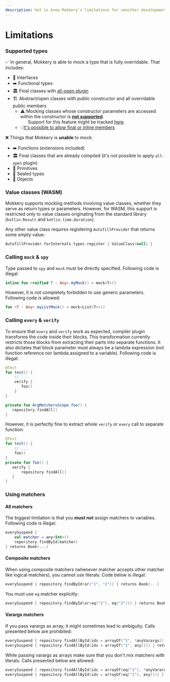 ```yaml
---
description: Get to know Mokkery's limitations for smoother development!
---
```

# Limitations

### Supported types

✅ In general, Mokkery is able to mock a type that is fully overridable. That includes:
* 🧩 Interfaces 
* ➡️ Functional types 
* 🏛️ Final classes with [all-open plugin](./Guides/Mocking#final-classes)
* 🏗️ Abstract/open classes with public constructor and all overridable public members
  * ⚠️ Mocking classes whose constructor parameters are accessed within the constructor is **<u>not supported</u>**.\
       &nbsp;&nbsp;&nbsp;&nbsp;&nbsp;
       Support for this feature might be tracked [here](https://github.com/lupuuss/Mokkery/issues/108).
  * 💡[It's possible to allow final or inline members](./Guides/Mocking#abstractopen-class-with-final-members)

❌ Things that Mokkery is **unable** to mock:
* ➡️ Functions (extensions included)
* 🏛️ Final classes that are already compiled (it's not possible to apply `all-open` plugin)
* 🔢 Primitives
* 🔐 Sealed types
* 🗽 Objects

### Value classes (WASM)

Mokkery supports mocking methods involving value classes, whether they serve as return types or parameters.
However, for WASM, this support is restricted only to value classes originating from the standard library
(`kotlin.Result` and `kotlin.time.Duration`).

Any other value class requires registering `AutofillProvider` that returns some *empty* value:
```kotlin
AutofillProvider.forInternals.types.register { ValueClass(null) }
```

### Calling `mock` & `spy`

Type passed to `spy` and `mock` must be directly specified. Following code is illegal:

```kotlin
inline fun <reified T : Any> myMock() = mock<T>()
```
 However, it is not completely forbidden to use generic parameters. Following code is allowed:
 
```kotlin
fun <T : Any> myListMock() = mock<List<T>>()
```

### Calling `every` & `verify`

To ensure that `every` and `verify` work as expected, compiler plugin transforms the code inside their blocks. This 
transformation currently restricts those blocks from extracting their parts into separate functions. It also dictates that block 
parameter must always be a lambda expression (not function reference nor lambda assigned to a variable). Following code is illegal:

```kotlin
@Test
fun test() {
    // ...
    verify {
       foo()
    }
}

private fun ArgMatchersScope.foo() {
   repository.findAll()
}
```

However, it is perfectly fine to extract whole `verify` or `every` call to separate function:

```kotlin
@Test
fun test() {
    // ...
    foo()
}
private fun foo() {
   verify {
       repository.findAll()
   }
}
```

### Using matchers

#### All matchers

The biggest limitation is that you **must not** assign matchers to variables. Following code is illegal:

```kotlin
everySuspend {
    val matcher = any<Int>()
    reporitory.findById(matcher)
} returns Book(...)
```

#### Composite matchers

When using composite matchers (whenever matcher accepts other matcher like logical matchers), you cannot use literals. Code below is illegal:

```kotlin
everySuspend { repository.findById(or("1", "2")) } returns Book(...)
```
You must use `eq` matcher explicitly:
```kotlin
everySuspend { repository.findById(or(eq("1"), eq("2"))) } returns Book(...)
```

#### Varargs matchers

If you pass varargs as array, it might sometimes lead to ambiguity. Calls presented below are prohibited:

```kotlin
everySuspend { repository.findAllById(ids = arrayOf("1", *anyVarargs(), "3")) } returns emptyList()
everySuspend { repository.findAllById(ids = arrayOf("1", any())) } returns emptyList()
```

While passing varargs as arrays make sure that you don't mix matchers with literals. Calls presented below are allowed:

```kotlin
everySuspend { repository.findAllById(ids = arrayOf(eq("1"), *anyVarargs(), eq("3"))) } returns emptyList()
everySuspend { repository.findAllById(ids = arrayOf(eq("1"), any())) } returns emptyList()
```
